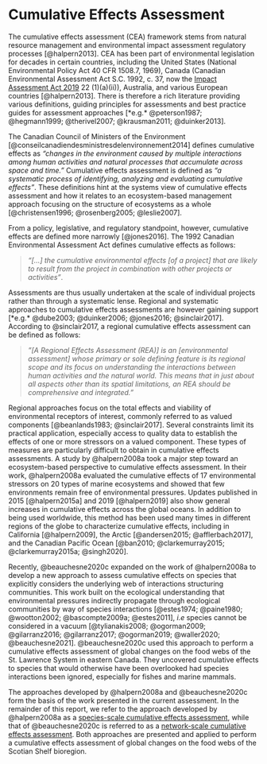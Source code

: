 # Cumulative Effects Assessment {#ceasection}

The cumulative effects assessment (CEA) framework stems from natural resource management and environmental impact assessment regulatory processes [@halpern2013]. CEA has been part of environmental legislation for decades in certain countries, including the United States (National Environmental Policy Act 40 CFR \S 1508.7, 1969), Canada (Canadian Environmental Assessment Act S.C. 1992, c. 37, now the [Impact Assessment Act 2019](https://laws-lois.justice.gc.ca/eng/acts/i-2.75/FullText.html) 22 (1)(a)(ii)), Australia, and various European countries [@halpern2013]. There is therefore a rich literature providing various definitions, guiding principles for assessments and best practice guides for assessment approaches [*e.g.* @peterson1987; @hegmann1999; @therivel2007; @krausman2011; @duinker2013].

The Canadian Council of Ministers of the Environment [@conseilcanadiendesministresdelenvironnement2014] defines cumulative effects as *"changes in the environment caused by multiple interactions among human activities and natural processes that accumulate across space and time."* Cumulative effects assessment is defined as *"a systematic process of identifying, analyzing and evaluating cumulative effects"*. These definitions hint at the systems view of cumulative effects assessment and how it relates to an ecosystem-based management approach focusing on the structure of ecosystems as a whole [@christensen1996; @rosenberg2005; @leslie2007]. 

From a policy, legislative, and regulatory standpoint, however, cumulative effects are defined more narrowly [@jones2016]. The 1992 Canadian Environmental Assessment Act defines cumulative effects as follows:

> *“[...] the cumulative environmental effects [of a project] that are likely to result from the project in combination with other projects or activities”*.

Assessments are thus usually undertaken at the scale of individual projects rather than through a systematic lense. Regional and systematic approaches to cumulative effects assessments are however gaining support [*e.g.* @dube2003; @duinker2006; @jones2016; @sinclair2017]. According to @sinclair2017, a regional cumulative effects assessment can be defined as follows:

> *”[A Regional Effects Assessment (REA)] is an [environmental assessment] whose primary or sole defining feature is its regional scope and its focus on understanding the interactions between human activities and the natural world. This means that in just about all aspects other than its spatial limitations, an REA should be comprehensive and integrated.”*

Regional approaches focus on the total effects and viability of environmental receptors of interest, commonly referred to as valued components [@beanlands1983; @sinclair2017]. Several constraints limit its practical application, especially access to quality data to establish the effects of one or more stressors on a valued component. These types of measures are particularly difficult to obtain in cumulative effects assessments. A study by @halpern2008a took a major step toward an ecosystem-based perspective to cumulative effects assessment. In their work, @halpern2008a evaluated the cumulative effects of 17 environmental stressors on 20 types of marine ecosystems and showed that few environments remain free of environmental pressures. Updates published in 2015 [@halpern2015a] and 2019 [@halpern2019] also show general increases in cumulative effects across the global oceans. In addition to being used worldwide, this method has been used many times in different regions of the globe to characterize cumulative effects, including in California [@halpern2009], the Arctic [@andersen2015; @afflerbach2017], and the Canadian Pacific Ocean [@ban2010; @clarkemurray2015; @clarkemurray2015a; @singh2020]. 

Recently, @beauchesne2020c expanded on the work of @halpern2008a to develop a new approach to assess cumulative effects on species that explicitly considers the underlying web of interactions structuring communities. This work built on the ecological understanding that environmental pressures indirectly propagate through ecological communities by way of species interactions [@estes1974; @paine1980; @wootton2002; @bascompte2009a; @estes2011], *i.e* species cannot be considered in a vacuum [@tylianakis2008; @ogorman2009; @gilarranz2016; @gilarranz2017; @ogorman2019; @waller2020; @beauchesne2021]. @beauchesne2020c used this approach to perform a cumulative effects assessment of global changes on the food webs of the St. Lawrence System in eastern Canada. They uncovered cumulative effects to species that would otherwise have been overlooked had species interactions been ignored, especially for fishes and marine mammals. 

The approaches developed by @halpern2008a and @beauchesne2020c form the basis of the work presented in the current assessment. In the remainder of this report, we refer to the approach developed by @halpern2008a as a [species-scale cumulative effects assessment](#speciesmethod), while that of @beauchesne2020c is referred to as a [network-scale cumulative effects assessment](@networkmethod). Both approaches are presented and applied to perform a cumulative effects assessment of global changes on the food webs of the Scotian Shelf bioregion. 



